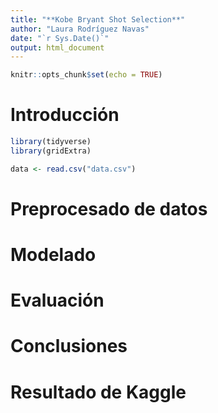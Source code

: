 ```yaml
---
title: "**Kobe Bryant Shot Selection**"
author: "Laura Rodríguez Navas"
date: "`r Sys.Date()`"
output: html_document
---
```


```r
knitr::opts_chunk$set(echo = TRUE)
```

# **Introducción**

```r
library(tidyverse)
library(gridExtra)

data <- read.csv("data.csv")
```

# **Preprocesado de datos**

# **Modelado**

# **Evaluación**

# **Conclusiones**

# **Resultado de Kaggle**
